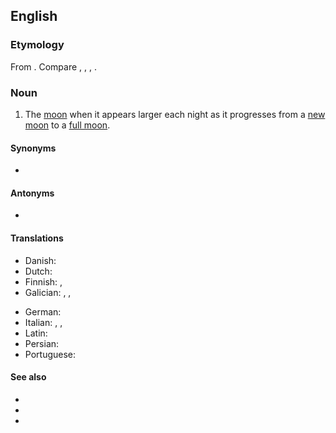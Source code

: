 ==English==

===Etymology===
From {{af|en|waxing|moon|nocat=1}}. Compare {{cog|enm|wexinge of the mone}}, {{m|enm|þe waxyng of moone}}, {{m|enm|waxinge of þe mone}}, {{m|enm|wexinge of þe mone|lit=(the) waxing of the moon}}.

===Noun===
{{en-noun|head=[[wax]]ing [[moon]]}}

# The [[moon]] when it appears larger each night as it progresses from a [[new moon]] to a [[full moon]].

====Synonyms====
* {{l|en|crescent moon}}

====Antonyms====
* {{l|en|waning moon}}

====Translations====
{{trans-top|The moon as it progresses from a new moon to a full moon}}
* Danish: {{t|da|tiltagende måne}}
* Dutch: {{t+|nl|wassende maan|f}}
* Finnish: {{t|fi|[[kasvava]] [[kuu]]}}, {{t|fi|yläkuu}}
* Galician: {{t|gl|cuarto crecente|m}}, {{t+|gl|abalo|m}}, {{t|gl|enchente|m}}
{{trans-mid}}
* German: {{t|de|zunehmender Mond|m}}
* Italian: {{t|it|luna crescente|f}}, {{t|it|fase di novilunio|f}}, {{t+|it|congiunzione|f}}
* Latin: {{t|la|luna crescens|f}}
* Persian: {{t|fa|هلال افزاینده|tr=helāl-e afzāyande}}
* Portuguese: {{t|pt|lua crescente|f}}
{{trans-bottom}}

====See also====
* {{l|en|new moon}}
* {{l|en|full moon}}
* {{l|en|old moon}}